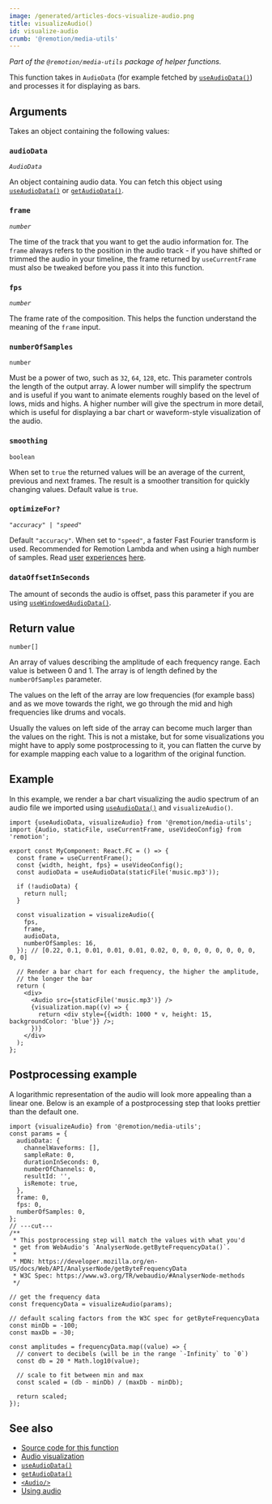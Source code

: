 ```yaml
---
image: /generated/articles-docs-visualize-audio.png
title: visualizeAudio()
id: visualize-audio
crumb: '@remotion/media-utils'
---
```


_Part of the `@remotion/media-utils` package of helper functions._

This function takes in `AudioData` (for example fetched by [`useAudioData()`](/docs/use-audio-data)) and processes it for displaying as bars.

## Arguments

Takes an object containing the following values:

### `audioData`

_`AudioData`_

An object containing audio data. You can fetch this object using [`useAudioData()`](/docs/use-audio-data) or [`getAudioData()`](/docs/get-audio-data).

### `frame`

_`number`_

The time of the track that you want to get the audio information for. The `frame` always refers to the position in the audio track - if you have shifted or trimmed the audio in your timeline, the frame returned by `useCurrentFrame` must also be tweaked before you pass it into this function.

### `fps`

_`number`_

The frame rate of the composition. This helps the function understand the meaning of the `frame` input.

### `numberOfSamples`

`number`

Must be a power of two, such as `32`, `64`, `128`, etc. This parameter controls the length of the output array. A lower number will simplify the spectrum and is useful if you want to animate elements roughly based on the level of lows, mids and highs. A higher number will give the spectrum in more detail, which is useful for displaying a bar chart or waveform-style visualization of the audio.

### `smoothing`

`boolean`

When set to `true` the returned values will be an average of the current, previous and next frames. The result is a smoother transition for quickly changing values. Default value is `true`.

### `optimizeFor?`<AvailableFrom v="4.0.83"/>

_`"accuracy" | "speed"`_

Default `"accuracy"`. When set to `"speed"`, a faster Fast Fourier transform is used. Recommended for Remotion Lambda and when using a high number of samples. Read [user](https://discord.com/channels/809501355504959528/1189048518988550264/1190228606287360030) [experiences](https://discord.com/channels/809501355504959528/1155110845488046111/1155111360481480725) [here](https://github.com/remotion-dev/remotion/issues/2925).

### `dataOffsetInSeconds`<AvailableFrom v="4.0.268" />

The amount of seconds the audio is offset, pass this parameter if you are using [`useWindowedAudioData()`](/docs/use-windowed-audio-data).

## Return value

`number[]`

An array of values describing the amplitude of each frequency range. Each value is between 0 and 1. The array is of length defined by the `numberOfSamples` parameter.

The values on the left of the array are low frequencies (for example bass) and as we move towards the right, we go through the mid and high frequencies like drums and vocals.

Usually the values on left side of the array can become much larger than the values on the right. This is not a mistake, but for some visualizations you might have to apply some postprocessing to it, you can flatten the curve by for example mapping each value to a logarithm of the original function.

## Example

In this example, we render a bar chart visualizing the audio spectrum of an audio file we imported using [`useAudioData()`](/docs/use-audio-data) and `visualizeAudio()`.

```tsx twoslash
import {useAudioData, visualizeAudio} from '@remotion/media-utils';
import {Audio, staticFile, useCurrentFrame, useVideoConfig} from 'remotion';

export const MyComponent: React.FC = () => {
  const frame = useCurrentFrame();
  const {width, height, fps} = useVideoConfig();
  const audioData = useAudioData(staticFile('music.mp3'));

  if (!audioData) {
    return null;
  }

  const visualization = visualizeAudio({
    fps,
    frame,
    audioData,
    numberOfSamples: 16,
  }); // [0.22, 0.1, 0.01, 0.01, 0.01, 0.02, 0, 0, 0, 0, 0, 0, 0, 0, 0, 0]

  // Render a bar chart for each frequency, the higher the amplitude,
  // the longer the bar
  return (
    <div>
      <Audio src={staticFile('music.mp3')} />
      {visualization.map((v) => {
        return <div style={{width: 1000 * v, height: 15, backgroundColor: 'blue'}} />;
      })}
    </div>
  );
};
```

## Postprocessing example

A logarithmic representation of the audio will look more appealing than a linear one. Below is an example of a postprocessing step that looks prettier than the default one.

```tsx twoslash
import {visualizeAudio} from '@remotion/media-utils';
const params = {
  audioData: {
    channelWaveforms: [],
    sampleRate: 0,
    durationInSeconds: 0,
    numberOfChannels: 0,
    resultId: '',
    isRemote: true,
  },
  frame: 0,
  fps: 0,
  numberOfSamples: 0,
};
// ---cut---
/**
 * This postprocessing step will match the values with what you'd
 * get from WebAudio's `AnalyserNode.getByteFrequencyData()`.
 *
 * MDN: https://developer.mozilla.org/en-US/docs/Web/API/AnalyserNode/getByteFrequencyData
 * W3C Spec: https://www.w3.org/TR/webaudio/#AnalyserNode-methods
 */

// get the frequency data
const frequencyData = visualizeAudio(params);

// default scaling factors from the W3C spec for getByteFrequencyData
const minDb = -100;
const maxDb = -30;

const amplitudes = frequencyData.map((value) => {
  // convert to decibels (will be in the range `-Infinity` to `0`)
  const db = 20 * Math.log10(value);

  // scale to fit between min and max
  const scaled = (db - minDb) / (maxDb - minDb);

  return scaled;
});
```

## See also

- [Source code for this function](https://github.com/remotion-dev/remotion/blob/main/packages/media-utils/src/visualize-audio.ts)
- [Audio visualization](/docs/audio-visualization)
- [`useAudioData()`](/docs/use-audio-data)
- [`getAudioData()`](/docs/get-audio-data)
- [`<Audio/>`](/docs/audio)
- [Using audio](/docs/using-audio)
